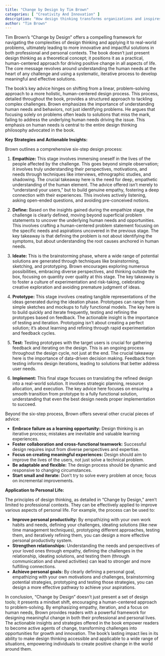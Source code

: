 ```yaml
---
title: "Change by Design by Tim Brown"
categories: [ "Creativity And Innovation" ]
description: "How design thinking transforms organizations and inspires innovation"
author: "Tim Brown"
---
```

Tim Brown's "Change by Design" offers a compelling framework for navigating the complexities of design thinking and applying it to real-world problems, ultimately leading to more innovative and impactful solutions in both professional and personal contexts.  The book doesn't just present design thinking as a theoretical concept; it positions it as a practical, human-centered approach for driving positive change in all aspects of life.  The core message revolves around understanding the human needs at the heart of any challenge and using a systematic, iterative process to develop meaningful and effective solutions.

The book's key advice hinges on shifting from a linear, problem-solving approach to a more holistic, human-centered design process.  This process, detailed throughout the book, provides a structured approach to tackling complex challenges.  Brown emphasizes the importance of understanding human needs and behaviors, not just identifying problems. He argues that focusing solely on problems often leads to solutions that miss the mark, failing to address the underlying human needs driving the issue.  This emphasis on human needs is central to the entire design thinking philosophy advocated in the book.

**Key Strategies and Actionable Insights:**

Brown outlines a comprehensive six-step design process:

1. **Empathize:** This stage involves immersing oneself in the lives of the people affected by the challenge. This goes beyond simple observation; it involves truly understanding their perspectives, motivations, and needs through techniques like interviews, ethnographic studies, and shadowing.  The crucial takeaway here is the need for deep, empathetic understanding of the human element.  The advice offered isn't merely to "understand your users," but to build genuine empathy, fostering a deep connection with their experiences.  This involves actively listening, asking open-ended questions, and avoiding pre-conceived notions.

2. **Define:** Based on the insights gained during the empathize stage, the challenge is clearly defined, moving beyond superficial problem statements to uncover the underlying human needs and opportunities. This involves crafting a human-centered problem statement focusing on the specific needs and aspirations uncovered in the previous stage.  The key takeaway is that defining the problem is not about identifying the symptoms, but about understanding the root causes anchored in human needs.

3. **Ideate:** This is the brainstorming phase, where a wide range of potential solutions are generated through techniques like brainstorming, sketching, and prototyping.  Brown encourages exploring numerous possibilities, embracing diverse perspectives, and thinking outside the box, focusing on quantity over quality at this stage.  The key takeaway is to foster a culture of experimentation and risk-taking, celebrating creative exploration and avoiding premature judgment of ideas.

4. **Prototype:** This stage involves creating tangible representations of the ideas generated during the ideation phase. Prototypes can range from simple sketches and mockups to fully functional models. The key here is to build quickly and iterate frequently, testing and refining the prototypes based on feedback.  The actionable insight is the importance of testing and iteration.  Prototyping isn't about creating a perfect solution; it's about learning and refining through rapid experimentation and feedback cycles.

5. **Test:**  Testing prototypes with the target users is crucial for gathering feedback and iterating on the design. This is an ongoing process throughout the design cycle, not just at the end.  The crucial takeaway here is the importance of data-driven decision making.  Feedback from testing informs design iterations, leading to solutions that better address user needs.

6. **Implement:**  This final stage focuses on translating the refined design into a real-world solution.  It involves strategic planning, resource allocation, and execution.  The key advice here focuses on ensuring a smooth transition from prototype to a fully functional solution, understanding that even the best design needs proper implementation to succeed.


Beyond the six-step process, Brown offers several other crucial pieces of advice:

* **Embrace failure as a learning opportunity:**  Design thinking is an iterative process; mistakes are inevitable and valuable learning experiences.
* **Foster collaboration and cross-functional teamwork:**  Successful design requires input from diverse perspectives and expertise.
* **Focus on creating meaningful experiences:**  Design should aim to improve the lives of the users, not just solve a technical problem.
* **Be adaptable and flexible:**  The design process should be dynamic and responsive to changing circumstances.
* **Start small and iterate:**  Don't try to solve every problem at once; focus on incremental improvements.

**Application to Personal Life:**

The principles of design thinking, as detailed in "Change by Design," aren't limited to professional contexts.  They can be effectively applied to improve various aspects of personal life.  For example, the process can be used to:

* **Improve personal productivity:**  By empathizing with your own work habits and needs, defining your challenges, ideating solutions (like new time management techniques), prototyping different approaches, testing them, and iteratively refining them, you can design a more effective personal productivity system.
* **Strengthen relationships:**  Understanding the needs and perspectives of your loved ones through empathy, defining the challenges in the relationship, ideating solutions, and testing them (through communication and shared activities) can lead to stronger and more fulfilling connections.
* **Achieve personal goals:**  By clearly defining a personal goal, empathizing with your own motivations and challenges, brainstorming potential strategies, prototyping and testing those strategies, you can design a more effective pathway to achieve your aspirations.


In conclusion, "Change by Design" doesn't just present a set of design tools; it presents a mindset shift, encouraging a human-centered approach to problem-solving.  By emphasizing empathy, iteration, and a focus on human needs, Brown provides readers with a powerful framework for designing meaningful change in both their professional and personal lives.  The actionable insights and strategies offered in the book empower readers to become active agents of change, transforming challenges into opportunities for growth and innovation.  The book’s lasting impact lies in its ability to make design thinking accessible and applicable to a wide range of situations, empowering individuals to create positive change in the world around them.


